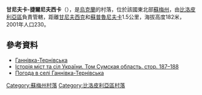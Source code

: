 {{coord|51|1|30|N|34|5|10|E|scale:100000_region:UA|display=title}}

'''甘尼夫卡-捷爾尼夫西卡'''（{{lang-uk|Ганнівка-Тернівська}}），是[[烏克蘭|烏克蘭]]的村落，位於該國東北部[[蘇梅州|蘇梅州]]，由[[比洛皮利亞區|比洛皮利亞區]]負責管轄，距離[[甘尼夫西克|甘尼夫西克]]和[[蘇普魯尼夫卡_(比洛皮利亞區)|蘇普魯尼夫卡]]1.5公里，海拔高度182米，2001年人口230。

==參考資料==
* [http://w1.c1.rada.gov.ua/pls/z7502/A005?rdat1=02.01.2012&rf7571=28696 Ганнівка-Тернівська]
* [https://web.archive.org/web/20120509055212/http://www.igsu.org.ua/Sumskaja.obl/Belopolxskij.rajon/Suprunovka.html Історія міст та сіл України. Том Сумская область. стор. 187–188] {{ref-ru}}
* [http://weather.in.ua/ua/symskaja/4919 Погода в селі Ганнівка-Тернівська] {{Wayback|url=http://weather.in.ua/ua/symskaja/4919 |date=20150218094355 }}

{{DEFAULTSORT:Ганнівка-Тернівська}}

[[Category:蘇梅州村落|Category:蘇梅州村落]]
[[Category:比洛皮利亞區村落|Category:比洛皮利亞區村落]]


{{Sumy-geo-stub}}